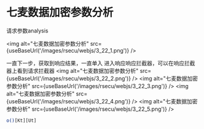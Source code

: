 
# 七麦数据加密参数分析

请求参数analysis

<img alt="七麦数据加密参数分析" src={useBaseUrl('/images/rsecu/webjs/3_22_1.png')} />

一直下一步，获取到响应结果，一直单入 进入响应响应拦截器，可以在响应拦截器上看到请求拦截器
<img alt="七麦数据加密参数分析" src={useBaseUrl('/images/rsecu/webjs/3_22_2.png')} />
<img alt="七麦数据加密参数分析" src={useBaseUrl('/images/rsecu/webjs/3_22_3.png')} />
<img alt="七麦数据加密参数分析" src={useBaseUrl('/images/rsecu/webjs/3_22_4.png')} />
<img alt="七麦数据加密参数分析" src={useBaseUrl('/images/rsecu/webjs/3_22_5.png')} />

```bash
o()[Kt][Ut]
```